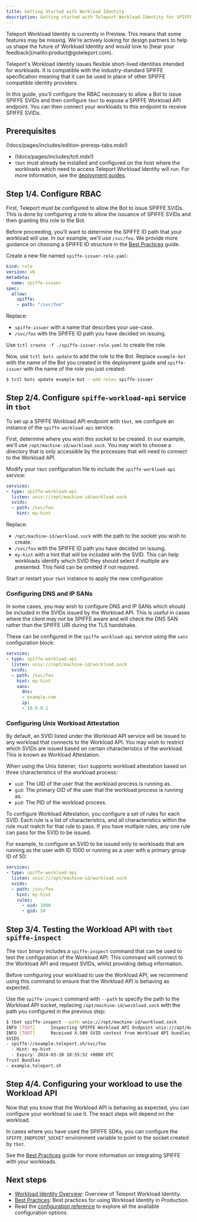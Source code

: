 ```yaml
---
title: Getting Started with Workload Identity
description: Getting started with Teleport Workload Identity for SPIFFE and Machine ID
---
```


<Admonition type="tip" title="Preview">
Teleport Workload Identity is currently in Preview. This means that some
features may be missing. We're actively looking for design partners to help us
shape the future of Workload Identity and would love to
[hear your feedback](mailto:product@goteleport.com).
</Admonition>

Teleport's Workload Identity issues flexible short-lived identities intended
for workloads. It is compatible with the industry-standard SPIFFE specification
meaning that it can be used in place of other SPIFFE compatible identity
providers.

In this guide, you'll configure the RBAC necessary to allow a Bot to issue
SPIFFE SVIDs and then configure `tbot` to expose a SPIFFE Workload API endpoint.
You can then connect your workloads to this endpoint to receive SPIFFE SVIDs.

## Prerequisites

(!docs/pages/includes/edition-prereqs-tabs.mdx!)

- (!docs/pages/includes/tctl.mdx!)
- `tbot` must already be installed and configured on the host where the
  workloads which need to access Teleport Workload Identity will run. For more
  information, see the [deployment guides](../deployment.mdx).

## Step 1/4. Configure RBAC

First, Teleport must be configured to allow the Bot to issue SPIFFE SVIDs.
This is done by configuring a role to allow the issuance of SPIFFE SVIDs and
then granting this role to the Bot.

Before proceeding, you'll want to determine the SPIFFE ID path that your
workload will use. In our example, we'll use `/svc/foo`. We provide more
guidance on choosing a SPIFFE ID structure in the
[Best Practices](./best-practices.mdx) guide.

Create a new file named `spiffe-issuer-role.yaml`:

```yaml
kind: role
version: v6
metadata:
  name: spiffe-issuer
spec:
  allow:
    spiffe:
    - path: "/svc/foo"
```

Replace:

- `spiffe-issuer` with a name that describes your use-case.
- `/svc/foo` with the SPIFFE ID path you have decided on issuing.

Use `tctl create -f ./spiffe-issuer-role.yaml` to create the role.

Now, use `tctl bots update` to add the role to the Bot. Replace `example-bot`
with the name of the Bot you created in the deployment guide and `spiffe-issuer`
with the name of the role you just created:

```bash
$ tctl bots update example-bot --add-roles spiffe-issuer
```

## Step 2/4. Configure `spiffe-workload-api` service in `tbot`

To set up a SPIFFE Workload API endpoint with `tbot`, we configure an instance
of the `spiffe-workload-api` service.

First, determine where you wish this socket to be created. In our example,
we'll use `/opt/machine-id/workload.sock`. You may wish to choose a directory
that is only accessible by the processes that will need to connect to the
Workload API.

Modify your `tbot` configuration file to include the `spiffe-workload-api`
service:

```yaml
services:
- type: spiffe-workload-api
  listen: unix:///opt/machine-id/workload.sock
  svids:
  - path: /svc/foo
    hint: my-hint
```

Replace:

- `/opt/machine-id/workload.sock` with the path to the socket you wish to create.
- `/svc/foo` with the SPIFFE ID path you have decided on issuing.
- `my-hint` with a hint that will be included with the SVID. This can help
  workloads identify which SVID they should select if multiple are presented.
  This field can be omitted if not required.

Start or restart your `tbot` instance to apply the new configuration

### Configuring DNS and IP SANs

In some cases, you may wish to configure DNS and IP SANs which should be
included in the SVIDs issued by the Workload API. This is useful in cases
where the client may not be SPIFFE aware and will check the DNS SAN rather than
the SPIFFE URI during the TLS handshake.

These can be configured in the `spiffe-workload-api` service using the `sans`
configuration block:

```yaml
services:
- type: spiffe-workload-api
  listen: unix:///opt/machine-id/workload.sock
  svids:
  - path: /svc/foo
    hint: my-hint
    sans:
      dns:
      - example.com
      ip:
      - 10.0.0.1
```

### Configuring Unix Workload Attestation

By default, an SVID listed under the Workload API service will be issued to any
workload that connects to the Workload API. You may wish to restrict which SVIDs
are issued based on certain characteristics of the workload. This is known as
Workload Attestation.

When using the Unix listener, `tbot` supports workload attestation based on
three characteristics of the workload process:

- `uid`: The UID of the user that the workload process is running as.
- `gid`: The primary GID of the user that the workload process is running as.
- `pid`: The PID of the workload process.

To configure Workload Attestation, you configure a set of rules for each SVID.
Each rule is a list of characteristics, and all characteristics within the rule
must match for that rule to pass. If you have multiple rules, any one rule can
pass for the SVID to be issued.

For example, to configure an SVID to be issued only to workloads that are
running as the user with ID 1000 or running as a user with a primary group ID
of 50:

```yaml
services:
- type: spiffe-workload-api
  listen: unix:///opt/machine-id/workload.sock
  svids:
  - path: /svc/foo
    hint: my-hint
    rules:
      - uid: 1000
      - gid: 50
```

## Step 3/4. Testing the Workload API with `tbot spiffe-inspect`

The `tbot` binary includes a `spiffe-inspect` command that can be used to
test the configuration of the Workload API. This command will connect to the
Workload API and request SVIDs, whilst providing debug information.

Before configuring your workload to use the Workload API, we recommend using
this command to ensure that the Workload API is behaving as expected.

Use the `spiffe-inspect` command with `--path` to specify the path to the
Workload API socket, replacing `/opt/machine-id/workload.sock` with the path you
configured in the previous step:

```bash
$ tbot spiffe-inspect --path unix:///opt/machine-id/workload.sock
INFO [TBOT]      Inspecting SPIFFE Workload API Endpoint unix:///opt/machine-id/workload.sock tbot/spiffe.go:31
INFO [TBOT]      Received X.509 SVID context from Workload API bundles_count:1 svids_count:1 tbot/spiffe.go:46
SVIDS
- spiffe://example.teleport.sh/svc/foo
  - Hint: my-hint
  - Expiry: 2024-03-20 10:55:52 +0000 UTC
Trust Bundles
- example.teleport.sh
```

## Step 4/4. Configuring your workload to use the Workload API

Now that you know that the Workload API is behaving as expected, you can
configure your workload to use it. The exact steps will depend on the workload.

In cases where you have used the SPIFFE SDKs, you can configure the
`SPIFFE_ENDPOINT_SOCKET` environment variable to point to the socket created by
`tbot`.

See the [Best Practices](./best-practices.mdx) guide for more information on
integrating SPIFFE with your workloads.

## Next steps

- [Workload Identity Overview](../workload-identity.mdx): Overview of Teleport
Workload Identity.
- [Best Practices](./best-practices.mdx): Best practices for using Workload
Identity in Production.
- Read the [configuration reference](../reference/configuration.mdx) to explore
all the available configuration options.
